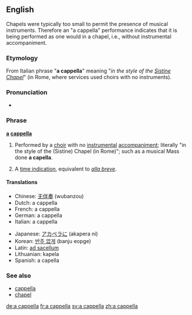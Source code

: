 ==English==
Chapels were typically too small to permit the presence of musical instruments.  Therefore an "a cappella" performance indicates that it is being performed as one would in a chapel, i.e., without instrumental accompaniment.
===Etymology===
From Italian phrase "'''a cappella'''" meaning "''in the style of the [[Sistine Chapel]]''" (in Rome, where services used choirs with no instruments).

===Pronunciation===
*{{audio|En-us-a_cappella.ogg|Audio (US)}}

===Phrase===
'''[[a]] [[cappella]]'''
# {{music}} Performed by a [[choir]] with no [[instrumental]] [[accompaniment]]; literally "in the style of the (Sistine) Chapel (in Rome)"; such as a musical Mass done '''a capella'''.
# {{music}} A [[time indication]], equivalent to ''[[alla breve]]''.

====Translations====
{{top}}
* Chinese: [[无伴奏]] (wubanzou)
* Dutch: a cappella
* French: a cappella
* German: a cappella
* Italian: a cappella
{{mid}}
* Japanese: [[アカペラに]] (akapera ni)
* Korean: [[반주 없게]] (banju eopge)
* Latin: [[ad sacellum]]
* Lithuanian: kapela
* Spanish: a capella
{{bottom}}

===See also===
*[[cappella]]
*[[chapel]]

[[de:a cappella]]
[[fr:a cappella]]
[[sv:a cappella]]
[[zh:a cappella]]
